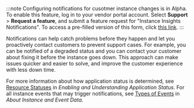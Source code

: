 :::note
Configuring notifications for cusotmer instance changes is in Alpha. To enable this feature, log in to your vendor portal account. Select **Support** > **Request a feature**, and submit a feature request for "Instance Insights Notifications". To access a pre-filled version of this form, click [this link](https://vendor.replicated.com/support?requestType=feature&productArea=vendor&title=I+Would+Like+to+be+an+Instance+Insights+Notifications+Alpha+Tester).
:::

Notifications can help catch problems before they happen and let you proactively contact customers to prevent support cases. For example, you can be notified of a degraded status and you can contact your customer about fixing it before the instance goes down. This approach can make issues quicker and easier to solve, and improve the customer experience with less down time.

For more information about how application status is determined, see [Resource Statuses](insights-app-status#resource-statuses) in _Enabling and Understanding Application Status_. For all instance events that may trigger notifications, see [Types of Events](instance-insights-event-data#types-of-events) in _About Instance and Event Data_.
